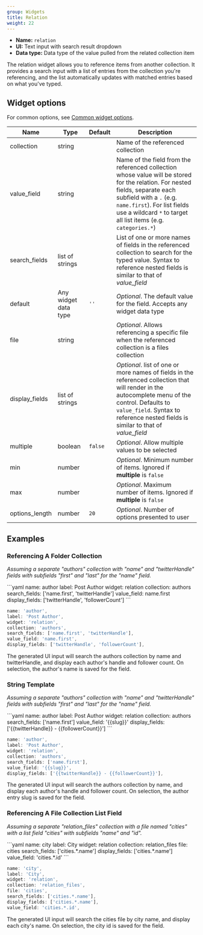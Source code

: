 ```yaml
---
group: Widgets
title: Relation
weight: 22
---
```


- **Name:** `relation`
- **UI:** Text input with search result dropdown
- **Data type:** Data type of the value pulled from the related collection item

The relation widget allows you to reference items from another collection. It provides a search input with a list of entries from the collection you're referencing, and the list automatically updates with matched entries based on what you've typed.

## Widget options

For common options, see [Common widget options](/docs/widgets#common-widget-options).

| Name           | Type                 | Default | Description                                                                                                                                                                                                                                               |
| -------------- | -------------------- | ------- | --------------------------------------------------------------------------------------------------------------------------------------------------------------------------------------------------------------------------------------------------------- |
| collection     | string               |         | Name of the referenced collection                                                                                                                                                                                                                         |
| value_field    | string               |         | Name of the field from the referenced collection whose value will be stored for the relation. For nested fields, separate each subfield with a `.` (e.g. `name.first`). For list fields use a wildcard `*` to target all list items (e.g. `categories.*`) |
| search_fields  | list of strings      |         | List of one or more names of fields in the referenced collection to search for the typed value. Syntax to reference nested fields is similar to that of _value_field_                                                                                     |
| default        | Any widget data type | `''`    | _Optional_. The default value for the field. Accepts any widget data type                                                                                                                                                                                 |
| file           | string               |         | _Optional_. Allows referencing a specific file when the referenced collection is a files collection                                                                                                                                                       |
| display_fields | list of strings      |         | _Optional_. list of one or more names of fields in the referenced collection that will render in the autocomplete menu of the control. Defaults to `value_field`. Syntax to reference nested fields is similar to that of _value_field_                   |
| multiple       | boolean              | `false` | _Optional_. Allow multiple values to be selected                                                                                                                                                                                                          |
| min            | number               |         | _Optional_. Minimum number of items. Ignored if **multiple** is `false`                                                                                                                                                                                   |
| max            | number               |         | _Optional_. Maximum number of items. Ignored if **multiple** is `false`                                                                                                                                                                                   |
| options_length | number               | `20`    | _Optional_. Number of options presented to user                                                                                                                                                                                                           |

## Examples

### Referencing A Folder Collection

_Assuming a separate "authors" collection with "name" and "twitterHandle" fields with subfields "first" and "last" for the "name" field._

<CodeTabs>
```yaml
name: author
label: Post Author
widget: relation
collection: authors
search_fields: ['name.first', 'twitterHandle']
value_field: name.first
display_fields: ['twitterHandle', 'followerCount']
```

```js
name: 'author',
label: 'Post Author',
widget: 'relation',
collection: 'authors',
search_fields: ['name.first', 'twitterHandle'],
value_field: 'name.first',
display_fields: ['twitterHandle', 'followerCount'],
```

</CodeTabs>

The generated UI input will search the authors collection by name and twitterHandle, and display each author's handle and follower count. On selection, the author's name is saved for the field.

### String Template

_Assuming a separate "authors" collection with "name" and "twitterHandle" fields with subfields "first" and "last" for the "name" field._

<CodeTabs>
```yaml
name: author
label: Post Author
widget: relation
collection: authors
search_fields: ['name.first']
value_field: '{{slug}}'
display_fields: ['{{twitterHandle}} - {{followerCount}}']
```

```js
name: 'author',
label: 'Post Author',
widget: 'relation',
collection: 'authors',
search_fields: ['name.first'],
value_field: '{{slug}}',
display_fields: ['{{twitterHandle}} - {{followerCount}}'],
```

</CodeTabs>

The generated UI input will search the authors collection by name, and display each author's handle and follower count. On selection, the author entry slug is saved for the field.

### Referencing A File Collection List Field

_Assuming a separate "relation_files" collection with a file named "cities" with a list field "cities" with subfields "name" and "id"._

<CodeTabs>
```yaml
name: city
label: City
widget: relation
collection: relation_files
file: cities
search_fields: ['cities.*.name']
display_fields: ['cities.*.name']
value_field: 'cities.*.id'
```

```js
name: 'city',
label: 'City',
widget: 'relation',
collection: 'relation_files',
file: 'cities',
search_fields: ['cities.*.name'],
display_fields: ['cities.*.name'],
value_field: 'cities.*.id',
```

</CodeTabs>

The generated UI input will search the cities file by city name, and display each city's name. On selection, the city id is saved for the field.
